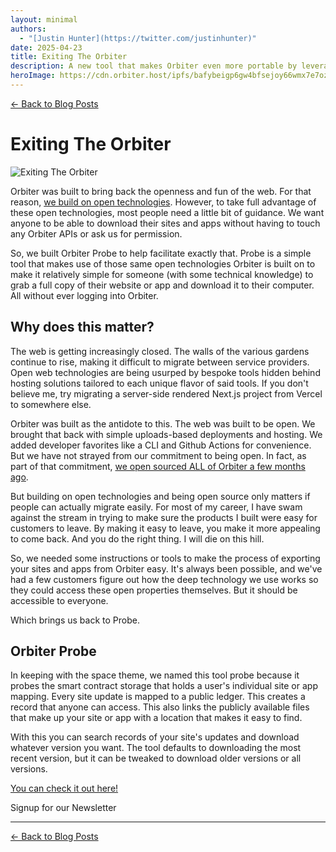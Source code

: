 ```yaml
---
layout: minimal
authors:
  - "[Justin Hunter](https://twitter.com/justinhunter)"
date: 2025-04-23
title: Exiting The Orbiter
description: A new tool that makes Orbiter even more portable by leveraging the open technology its built upon.
heroImage: https://cdn.orbiter.host/ipfs/bafybeigp6gw4bfsejoy66wmx7e7ozpwfp34h5qei74knjydmgavpjj4oge
---
```



[← Back to Blog Posts](/blog)

# Exiting The Orbiter

![Exiting The Orbiter](https://cdn.orbiter.host/ipfs/bafybeigp6gw4bfsejoy66wmx7e7ozpwfp34h5qei74knjydmgavpjj4oge)

Orbiter was built to bring back the openness and fun of the web. For that reason, [we build on open technologies](https://orbiter.host/blog/how-we-use-blockchain-behind-the-scenes).  However, to take full advantage of these open technologies, most people need a little bit of guidance. We want anyone to be able to download their sites and apps without having to touch any Orbiter APIs or ask us for permission.

So, we built Orbiter Probe to help facilitate exactly that. Probe is a simple tool that makes use of those same open technologies Orbiter is built on to make it relatively simple for someone (with some technical knowledge) to grab a full copy of their website or app and download it to their computer. All without ever logging into Orbiter.

## Why does this matter?

The web is getting increasingly closed. The walls of the various gardens continue to rise, making it difficult to migrate between service providers. Open web technologies are being usurped by bespoke tools hidden behind hosting solutions tailored to each unique flavor of said tools. If you don't believe me, try migrating a server-side rendered Next.js project from Vercel to somewhere else.

Orbiter was built as the antidote to this. The web was built to be open. We brought that back with simple uploads-based deployments and hosting. We added developer favorites like a CLI and Github Actions for convenience. But we have not strayed from our commitment to being open. In fact, as part of that commitment, [we open sourced ALL of Orbiter a few months ago](https://orbiter.host/blog/orbiter-is-now-open-source).

But building on open technologies and being open source only matters if people can actually migrate easily. For most of my career, I have swam against the stream in trying to make sure the products I built were easy for customers to leave. By making it easy to leave, you make it more appealing to come back. And you do the right thing. I will die on this hill.

So, we needed some instructions or tools to make the process of exporting your sites and apps from Orbiter easy. It's always been possible, and we've had a few customers figure out how the deep technology we use works so they could access these open properties themselves. But it should be accessible to everyone.

Which brings us back to Probe.

## Orbiter Probe

In keeping with the space theme, we named this tool probe because it probes the smart contract storage that holds a user's individual site or app mapping. Every site update is mapped to a public ledger. This creates a record that anyone can access. This also links the publicly available files that make up your site or app with a location that makes it easy to find.

With this you can search records of your site's updates and download whatever version you want. The tool defaults to downloading the most recent version, but it can be tweaked to download older versions or all versions.

[You can check it out here!](https://github.com/orbiterhost/orbiter-probe)

<div className="flex items-center flex-col gap-2 justify-center">
	<p className="font-bold">Signup for our Newsletter</p>
	<NewsletterForm />
</div>

---

[← Back to Blog Posts](/blog)
